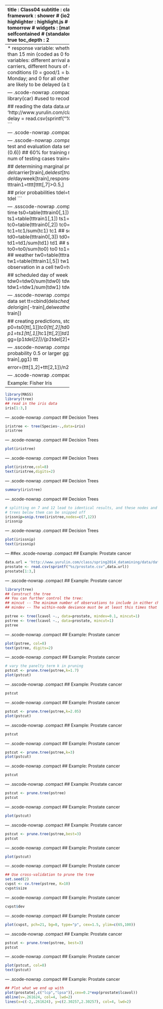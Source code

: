 ---
title       : Class04
subtitle    : classification
author      : Yu-Ru Lin
job         : 
framework   : shower        # {io2012, html5slides, shower, dzslides, ...}
highlighter : highlight.js  # {highlight.js, prettify, highlight}
hitheme     : tomorrow      # 
widgets     : [mathjax]            # {mathjax, quiz, bootstrap}
mode        : selfcontained # {standalone, draft}
knit        : slidify::knit2slides
toc         : true
toc_depth   : 2

--- #toc
* [Set up](#set-up)
* [Naive Bayesian](#nb)
* [Decision Trees](#tree)

--- #set-up .modal 

## Install R packages
```r
## this tutorial uses the following packages
```

--- #nb .modal 
## Naive Bayesian

The examples are taken from [Data Mining and Business Analytics with R](http://www.wiley.com/WileyCDA/WileyTitle/productCd-111844714X.html) and [Machine Learning for Hackers](http://shop.oreilly.com/product/0636920018483.do).


Example: Delayed Flights
-----------------------------
   * response variable: whether or not a flight has been delayed by more than 15 min (coded as 0 for no delay, and 1 for delay)
   * explanatory variables: different arrival airports, different departure airports, eight carriers, different hours of departure (6am to 10 pm), weather conditions (0 = good/1 = bad), day of week (1 for Sunday and Monday; and 0 for all other days)
   * objective: to identify flights that are likely to be delayed (a binary classification problem)

--- .scode-nowrap .compact
## Naive Bayesian
```r
set.seed(1)
library(car)  #used to recode a variable

## reading the data
data.url = 'http://www.yurulin.com/class/spring2014_datamining/data/data_text'
delay = read.csv(sprintf("%s/FlightDelays.csv",data.url))
delay[1:3,]
```

--- .scode-nowrap .compact
## Naive Bayesian
```r
del=data.frame(delay)
del$schedf=factor(floor(del$schedtime/100))
del$delay=recode(del$delay,"'delayed'=1;else=0")
response=as.numeric(levels(del$delay)[del$delay])
hist(response)
```

--- .sscode-nowrap .compact
## Naive Bayesian
```r
## determining test and evaluation data sets
n=length(del$dayweek)
n
n1=floor(n*(0.6)) ## 60% for training
n1 # num of training cases
n2=n-n1
n2 # num of testing cases
train=sample(1:n,n1)

## determining marginal probabilities
tttt=cbind(del$schedf[train],del$carrier[train],del$dest[train],del$origin[train],del$weather[train],del$dayweek[train],response[train])
tttrain0=tttt[tttt[,7]<0.5,]
tttrain1=tttt[tttt[,7]>0.5,]

## prior probabilities
tdel=table(response[train])
tdel=tdel/sum(tdel)
tdel
```

--- .ssscode-nowrap .compact
## Naive Bayesian
```r
## scheduled time
ts0=table(tttrain0[,1])
ts0=ts0/sum(ts0)
ts0
ts1=table(tttrain1[,1])
ts1=ts1/sum(ts1)
ts1
## scheduled carrier
tc0=table(tttrain0[,2])
tc0=tc0/sum(tc0)
tc0
tc1=table(tttrain1[,2])
tc1=tc1/sum(tc1)
tc1
## scheduled destination
td0=table(tttrain0[,3])
td0=td0/sum(td0)
td0
td1=table(tttrain1[,3])
td1=td1/sum(td1)
td1
## scheduled origin  
to0=table(tttrain0[,4])
to0=to0/sum(to0)
to0
to1=table(tttrain1[,4])
to1=to1/sum(to1)
to1
## weather
tw0=table(tttrain0[,5])
tw0=tw0/sum(tw0)
tw0
tw1=table(tttrain1[,5])
tw1=tw1/sum(tw1)
tw1
## bandaid as no observation in a cell
tw0=tw1
tw0[1]=1
tw0[2]=0

## scheduled day of week
tdw0=table(tttrain0[,6])
tdw0=tdw0/sum(tdw0)
tdw0
tdw1=table(tttrain1[,6])
tdw1=tdw1/sum(tdw1)
tdw1
```

--- .sscode-nowrap .compact
## Naive Bayesian
```r
## creating test data set
tt=cbind(del$schedf[-train],del$carrier[-train],del$dest[-train],del$origin[-train],del$weather[-train],del$dayweek[-train],response[-train])

## creating predictions, stored in gg
p0=ts0[tt[,1]]*tc0[tt[,2]]*td0[tt[,3]]*to0[tt[,4]]*tw0[tt[,5]+1]*tdw0[tt[,6]]
p1=ts1[tt[,1]]*tc1[tt[,2]]*td1[tt[,3]]*to1[tt[,4]]*tw1[tt[,5]+1]*tdw1[tt[,6]]
gg=(p1*tdel[2])/(p1*tdel[2]+p0*tdel[1])
hist(gg)
```

--- .sscode-nowrap .compact
## Naive Bayesian
```r
## coding as 1 if probability 0.5 or larger
gg1=floor(gg+0.5)
ttt=table(response[-train],gg1)
ttt

error=(ttt[1,2]+ttt[2,1])/n2
error
```


--- .scode-nowrap .compact
## Decision Trees

Example: Fisher Iris
-----------------------------

```r
library(MASS) 
library(tree)
## read in the iris data
iris[1:3,]
```

--- .scode-nowrap .compact
## Decision Trees
```r
iristree <- tree(Species~.,data=iris)
iristree  
```

--- .scode-nowrap .compact
## Decision Trees
```r
plot(iristree)
```

--- .scode-nowrap .compact
## Decision Trees
```r
plot(iristree,col=8)
text(iristree,digits=2)
```

--- .scode-nowrap .compact
## Decision Trees
```r
summary(iristree)
```


--- .scode-nowrap .compact
## Decision Trees
```r
# splitting on 7 and 12 lead to identical results, and these nodes and the
# trees below them can be snipped off
irissnip=snip.tree(iristree,nodes=c(7,12))
irissnip
```


--- .scode-nowrap .compact
## Decision Trees
```r
plot(irissnip)
text(irissnip)
```

--- ##ex .scode-nowrap .compact
## Example: Prostate cancer
```r
data.url = 'http://www.yurulin.com/class/spring2014_datamining/data/data_text'
prostate <- read.csv(sprintf("%s/prostate.csv",data.url))
prostate[1:3,]
```

--- .sscode-nowrap .compact
## Example: Prostate cancer
```r
library(tree)
## Construct the tree
## You can further control the tree:
## mincut -- The minimum number of observations to include in either child node;
## mindev -- The within-node deviance must be at least this times that of the root node for the node to be split.

pstree <- tree(lcavol ~., data=prostate, mindev=0.1, mincut=1)
pstree <- tree(lcavol ~., data=prostate, mincut=1)
pstree
```



--- .scode-nowrap .compact
## Example: Prostate cancer
```r
plot(pstree, col=8)
text(pstree, digits=2)
```


--- .scode-nowrap .compact
## Example: Prostate cancer
```r
# vary the panelty term k in pruning
pstcut <- prune.tree(pstree,k=1.7)
plot(pstcut)
```


--- .sscode-nowrap .compact
## Example: Prostate cancer
```r
pstcut
```


--- .scode-nowrap .compact
## Example: Prostate cancer
```r
pstcut <- prune.tree(pstree,k=2.05)
plot(pstcut)
```

--- .sscode-nowrap .compact
## Example: Prostate cancer
```r
pstcut
```

--- .scode-nowrap .compact
## Example: Prostate cancer
```r
pstcut <- prune.tree(pstree,k=3)
plot(pstcut)
```


--- .scode-nowrap .compact
## Example: Prostate cancer
```r
pstcut
```

--- .sscode-nowrap .compact
## Example: Prostate cancer
```r
pstcut <- prune.tree(pstree)
pstcut
```


--- .scode-nowrap .compact
## Example: Prostate cancer
```r
plot(pstcut)
```

--- .sscode-nowrap .compact
## Example: Prostate cancer
```r
pstcut <- prune.tree(pstree,best=3)
pstcut
```


--- .scode-nowrap .compact
## Example: Prostate cancer
```r
plot(pstcut)
```

--- .scode-nowrap .compact
## Example: Prostate cancer
```r
## Use cross-validation to prune the tree
set.seed(2)
cvpst <- cv.tree(pstree, K=10)
cvpst$size
```


--- .scode-nowrap .compact
## Example: Prostate cancer
```r
cvpst$dev
```


--- .scode-nowrap .compact
## Example: Prostate cancer
```r
plot(cvpst, pch=21, bg=8, type="p", cex=1.5, ylim=c(65,100))
```

--- .sscode-nowrap .compact
## Example: Prostate cancer
```r
pstcut <- prune.tree(pstree, best=3)
pstcut
```


--- .scode-nowrap .compact
## Example: Prostate cancer
```r
plot(pstcut, col=8)
text(pstcut)
```

--- .scode-nowrap .compact
## Example: Prostate cancer
```r
## Plot what we end up with
plot(prostate[,c("lcp","lpsa")],cex=0.2*exp(prostate$lcavol))
abline(v=.261624, col=4, lwd=2)
lines(x=c(-2,.261624), y=c(2.30257,2.30257), col=4, lwd=2)  
```